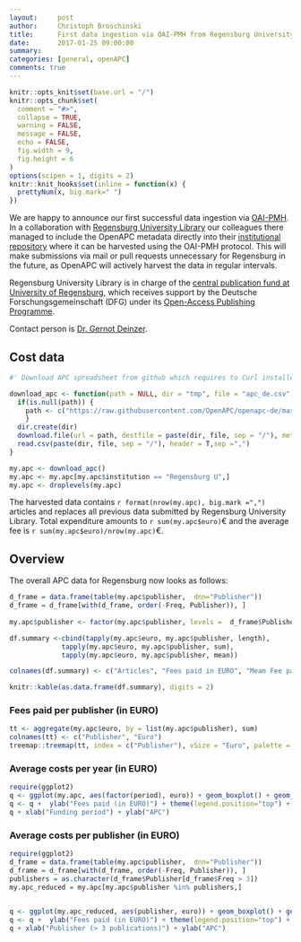 ```yaml
---
layout:     post
author:     Christoph Broschinski
title:      First data ingestion via OAI-PMH from Regensburg University
date:       2017-01-25 09:00:00
summary:    
categories: [general, openAPC]
comments: true
---
```



```r
knitr::opts_knit$set(base.url = "/")
knitr::opts_chunk$set(
  comment = "#>",
  collapse = TRUE,
  warning = FALSE, 
  message = FALSE,
  echo = FALSE,
  fig.width = 9,
  fig.height = 6
)
options(scipen = 1, digits = 2)
knitr::knit_hooks$set(inline = function(x) {
  prettyNum(x, big.mark=" ")
})
```
We are happy to announce our first successful data ingestion via [OAI-PMH](https://www.openarchives.org/pmh/). In a collaboration with [Regensburg University Library](http://www.uni-regensburg.de/library/index.html) our colleagues there managed to include the OpenAPC metadata directly into their [institutional repository](https://epub.uni-regensburg.de/cgi/oai2?verb=ListRecords&metadataPrefix=OpenAPC&set=6F615F747970653D676F6C645F70616964) where it can be harvested using the OAI-PMH protocol.
This will make submissions via mail or pull requests unnecessary for Regensburg in the future, as OpenAPC will actively harvest the data in regular intervals. 

Regensburg University Library is in charge of the [central publication fund at University of Regensburg](http://oa.uni-regensburg.de/), which receives support by the Deutsche Forschungsgemeinschaft (DFG) under its [Open-Access Publishing Programme](http://www.dfg.de/en/research_funding/programmes/infrastructure/lis/funding_opportunities/open_access/).

Contact person is [Dr. Gernot Deinzer](mailto:gernot.deinzer@bibliothek.uni-regensburg.de).

## Cost data

```r
#' Download APC spreadsheet from github which requires to Curl installed

download_apc <- function(path = NULL, dir = "tmp", file = "apc_de.csv"){
  if(is.null(path)) {
    path <- c("https://raw.githubusercontent.com/OpenAPC/openapc-de/master/data/apc_de.csv")
    } 
  dir.create(dir) 
  download.file(url = path, destfile = paste(dir, file, sep = "/"), method = "curl")
  read.csv(paste(dir, file, sep = "/"), header = T,sep =",")
}

my.apc <- download_apc()
my.apc <- my.apc[my.apc$institution == "Regensburg U",]
my.apc <- droplevels(my.apc)
```

The harvested data contains `r format(nrow(my.apc), big.mark =",")` articles and replaces all previous data submitted by Regensburg University Library. Total expenditure amounts to `r sum(my.apc$euro)`€ and the average fee is `r sum(my.apc$euro)/nrow(my.apc)`€.


## Overview

The overall APC data for Regensburg now looks as follows:

```r
d_frame = data.frame(table(my.apc$publisher,  dnn="Publisher"))                 
d_frame = d_frame[with(d_frame, order(-Freq, Publisher)), ]                                           
                                    
my.apc$publisher <- factor(my.apc$publisher, levels =  d_frame$Publisher)

df.summary <-cbind(tapply(my.apc$euro, my.apc$publisher, length),
             tapply(my.apc$euro, my.apc$publisher, sum),
             tapply(my.apc$euro, my.apc$publisher, mean))

colnames(df.summary) <- c("Articles", "Fees paid in EURO", "Mean Fee paid")

knitr::kable(as.data.frame(df.summary), digits = 2)
```

### Fees paid per publisher (in EURO)

```r
tt <- aggregate(my.apc$euro, by = list(my.apc$publisher), sum)
colnames(tt) <- c("Publisher", "Euro")
treemap::treemap(tt, index = c("Publisher"), vSize = "Euro", palette = "Paired")
```

###  Average costs per year (in EURO)

```r
require(ggplot2)
q <- ggplot(my.apc, aes(factor(period), euro)) + geom_boxplot() + geom_point()
q <- q +  ylab("Fees paid (in EURO)") + theme(legend.position="top") + theme_bw(base_size = 18)
q + xlab("Funding period") + ylab("APC")
```


###  Average costs per publisher (in EURO)

```r
require(ggplot2)
d_frame = data.frame(table(my.apc$publisher,  dnn="Publisher"))                 
d_frame = d_frame[with(d_frame, order(-Freq, Publisher)), ]
publishers = as.character(d_frame$Publisher[d_frame$Freq > 3])
my.apc_reduced = my.apc[my.apc$publisher %in% publishers,]

  
q <- ggplot(my.apc_reduced, aes(publisher, euro)) + geom_boxplot() + geom_point()
q <- q +  ylab("Fees paid (in EURO)") + theme(legend.position="top") + theme_bw(base_size = 18) + coord_flip()
q + xlab("Publisher (> 3 publications)") + ylab("APC")
```
